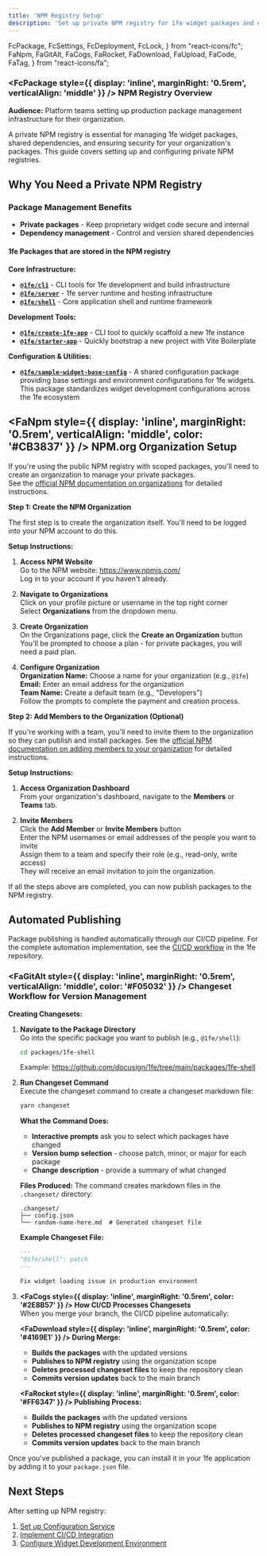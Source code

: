 ```yaml
---
title: 'NPM Registry Setup'
description: 'Set up private NPM registry for 1fe widget packages and dependencies'
---
```


  FcPackage,
  FcSettings,
  FcDeployment,
  FcLock,
} from "react-icons/fc";
  FaNpm,
  FaGitAlt,
  FaCogs,
  FaRocket,
  FaDownload,
  FaUpload,
  FaCode,
  FaTag,
} from "react-icons/fa";

<div className="infrastructure-header">

### <FcPackage style={{ display: 'inline', marginRight: '0.5rem', verticalAlign: 'middle' }} /> NPM Registry Overview

**Audience:** Platform teams setting up production package management infrastructure for their organization.

A private NPM registry is essential for managing 1fe widget packages, shared dependencies, and ensuring security for your organization's packages. This guide covers setting up and configuring private NPM registries.

</div>

## Why You Need a Private NPM Registry

### Package Management Benefits
- **Private packages** - Keep proprietary widget code secure and internal
- **Dependency management** - Control and version shared dependencies

#### 1fe Packages that are stored in the NPM registry

**Core Infrastructure:**
- **[`@1fe/cli`](https://www.npmjs.com/package/@1fe/cli)** - CLI tools for 1fe development and build infrastructure
- **[`@1fe/server`](https://www.npmjs.com/package/@1fe/server)** - 1fe server runtime and hosting infrastructure
- **[`@1fe/shell`](https://www.npmjs.com/package/@1fe/shell)** - Core application shell and runtime framework

**Development Tools:**
- **[`@1fe/create-1fe-app`](https://www.npmjs.com/package/@1fe/create-1fe-app)** - CLI tool to quickly scaffold a new 1fe instance
- **[`@1fe/starter-app`](https://www.npmjs.com/package/@1fe/starter-app)** - Quickly bootstrap a new project with Vite Boilerplate

**Configuration & Utilities:**
- **[`@1fe/sample-widget-base-config`](https://www.npmjs.com/package/@1fe/sample-widget-base-config)** - A shared configuration package providing base settings and environment configurations for 1fe widgets. This package standardizes widget development configurations across the 1fe ecosystem

## <FaNpm style={{ display: 'inline', marginRight: '0.5rem', verticalAlign: 'middle', color: '#CB3837' }} /> NPM.org Organization Setup

If you're using the public NPM registry with scoped packages, you'll need to create an organization to manage your private packages.  
See the [official NPM documentation on organizations](https://docs.npmjs.com/organizations) for detailed instructions.

**Step 1: Create the NPM Organization**

The first step is to create the organization itself. You'll need to be logged into your NPM account to do this.

**Setup Instructions:**

<section>

1. **Access NPM Website**  
   Go to the NPM website: https://www.npmjs.com/  
   Log in to your account if you haven't already.

2. **Navigate to Organizations**  
   Click on your profile picture or username in the top right corner  
   Select **Organizations** from the dropdown menu.

3. **Create Organization**  
   On the Organizations page, click the **Create an Organization** button  
   You'll be prompted to choose a plan - for private packages, you will need a paid plan.

4. **Configure Organization**  
   **Organization Name:** Choose a name for your organization (e.g., `@1fe`)  
   **Email:** Enter an email address for the organization  
   **Team Name:** Create a default team (e.g., "Developers")  
   Follow the prompts to complete the payment and creation process.

</section>

**Step 2: Add Members to the Organization (Optional)**

If you're working with a team, you'll need to invite them to the organization so they can publish and install packages. See the [official NPM documentation on adding members to your organization](https://docs.npmjs.com/adding-members-to-your-organization) for detailed instructions.

**Setup Instructions:**

<section>

1. **Access Organization Dashboard**  
   From your organization's dashboard, navigate to the **Members** or **Teams** tab.

2. **Invite Members**  
   Click the **Add Member** or **Invite Members** button  
   Enter the NPM usernames or email addresses of the people you want to invite  
   Assign them to a team and specify their role (e.g., read-only, write access)  
   They will receive an email invitation to join the organization.

</section>

If all the steps above are completed, you can now publish packages to the NPM registry.

## Automated Publishing

Package publishing is handled automatically through our CI/CD pipeline. For the complete automation implementation, see the [CI/CD workflow](https://github.com/docusign/1fe/blob/main/.github/workflows/ci-cd.yml) in the 1fe repository.

### <FaGitAlt style={{ display: 'inline', marginRight: '0.5rem', verticalAlign: 'middle', color: '#F05032' }} /> Changeset Workflow for Version Management

**Creating Changesets:**

1. **Navigate to the Package Directory**  
   Go into the specific package you want to publish (e.g., `@1fe/shell`):
   ```bash
   cd packages/1fe-shell
   ```
   Example: https://github.com/docusign/1fe/tree/main/packages/1fe-shell

2. **Run Changeset Command**  
   Execute the changeset command to create a changeset markdown file:
   ```bash
   yarn changeset
   ```
   
   **What the Command Does:**
   - **Interactive prompts** ask you to select which packages have changed
   - **Version bump selection** - choose patch, minor, or major for each package
   - **Change description** - provide a summary of what changed
   
   **Files Produced:**
   The command creates markdown files in the `.changeset/` directory:
   ```
   .changeset/
   ├── config.json
   └── random-name-here.md  # Generated changeset file
   ```
   
   **Example Changeset File:**
   ```markdown
   ---
   "@1fe/shell": patch
   ---
   
   Fix widget loading issue in production environment
   ```

3. **<FaCogs style={{ display: 'inline', marginRight: '0.5rem', color: '#2E8B57' }} /> How CI/CD Processes Changesets**  
   When you merge your branch, the CI/CD pipeline automatically:
   
   **<FaDownload style={{ display: 'inline', marginRight: '0.5rem', color: '#4169E1' }} /> During Merge:**
   - **Builds the packages** with the updated versions
   - **Publishes to NPM registry** using the organization scope
   - **Deletes processed changeset files** to keep the repository clean
   - **Commits version updates** back to the main branch
   
   **<FaRocket style={{ display: 'inline', marginRight: '0.5rem', color: '#FF6347' }} /> Publishing Process:**
   - **Builds the packages** with the updated versions
   - **Publishes to NPM registry** using the organization scope
   - **Deletes processed changeset files** to keep the repository clean
   - **Commits version updates** back to the main branch

Once you've published a package, you can install it in your 1fe application by adding it to your `package.json` file.

## Next Steps

After setting up NPM registry:
1. [Set up Configuration Service](/infrastructure/configuration-setup/)
2. [Implement CI/CD Integration](/infrastructure/project-setup/)
3. [Configure Widget Development Environment](/getting-started/local-development/) 